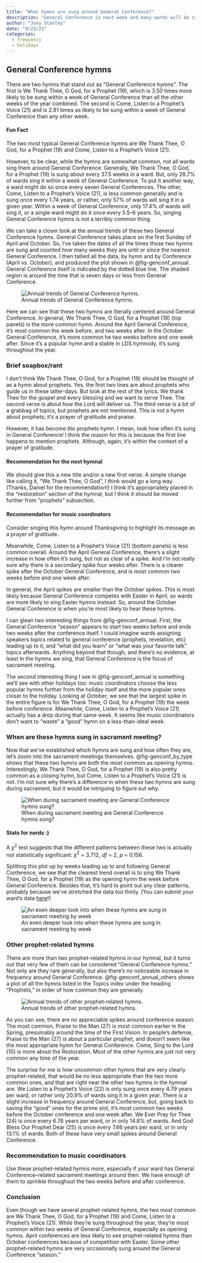 ```yaml
---
title: "What hymns are sung around General Conference?"
description: "General Conference is next week and many wards will be singing hymns about it. Of course, no one has sacrament meeting on General Conference Sunday, but many wards \"celebrate\" it by singing hymns the Sunday before. Let's take a look at what those hymns are and what patterns we can uncover."
author: "Joey Stanley"
date: "9/23/23"
categories:
  - frequency
  - holidays
---
```


## General Conference hymns

There are two hymns that stand out as "General Conference hymns". The first is <hymn>We Thank Thee, O God, for a Prophet (19)</hymn>, which is 3.50 times more likely to be sung within a week of General Conference than all the other weeks of the year combined. The second is <hymn>Come, Listen to a Prophet's Voice (21)</hymn> and is 2.81 times as likely to be sung within a week of General Conference than any other week.

::: {.callout-tip icon="false"}
#### Fun Fact

The two most typical General Conference hymns are <hymn>We Thank Thee, O God, for a Prophet (19)</hymn> and <hymn>Come, Listen to a Prophet's Voice (21)</hymn>.
:::

However, to be clear, while the hymns are somewhat common, not all wards sing them around General Conference. Generally, <hymn>We Thank Thee, O God, for a Prophet (19)</hymn> is sung about every 37.5 weeks in a ward. But, only 28.7% of wards sing it within a week of General Conference. To put it another way, a ward might do so once every seven General Conferences. The other, <hymn>Come, Listen to a Prophet's Voice (21)</hymn>, is less common generally and is sung once every 1.74 years, or rather, only 57% of wards will sing it in a given year. Within a week of General Conference, only 17.4% of wards will sing it, or a single ward might do it once every 5.5--6 years. So, singing General Conference hymns is not a terribly common thing.

We can take a closer look at the annual trends of these two General Conference hymns. General Conference takes place on the first Sunday of April and October. So, I've taken the dates of all the times those two hymns are sung and counted how many weeks they are until or since the nearest General Conference. I then tallied all the data, by hymn and by Conference (April vs. October), and produced the plot shown in @fig-genconf_annual. General Conference itself is indicated by the dotted blue line. The shaded region is around the time that is seven days or less from General Conference.

![Annual trends of General Conference hymns.](../images/genconf_annual.jpeg){#fig-genconf_annual}

Here we can see that these two hymns are literally centered around General Conference. In general, <hymn>We Thank Thee, O God, for a Prophet (19)</hymn> (top panels) is the more common hymn. Around the April General Conference, it's most common the week before, and two weeks after. In the October General Conference, it's more common he two weeks before and one week after. Since it's a popular hymn and a stable in LDS hymnody, it's sung throughout the year.

::: {.callout-caution collapse="true"}
### Brief soapbox/rant

I don't think <hymn>We Thank Thee, O God, for a Prophet (19)</hymn> should be thought of as a hymn about prophets. Yes, the first two lines are about prophets who guide us in these latter-days. But look at the rest of the lyrics. We thank Thee for the gospel and every blessing and we want to serve Thee. The second verse is about how the Lord will deliver us. The third verse is a bit of a grabbag of topics, but prophets are not mentioned. This is not a hymn about prophets; it's a prayer of gratitude and praise.

However, it has become *the* prophets hymn. I mean, look how often it's sung in General Conference! I think the reason for this is because the first line happens to mention prophets. Although, again, it's within the context of a prayer of gratitude.

::: {.callout-tip icon="false"}
#### Recommendation for the next hymnal

We should give this a new title and/or a new first verse. A simple change like calling it, "We Thank Thee, O God", I think would go a long way. (Thanks, Daniel for the recommendation!) I think it's appropriately placed in the "restoration" section of the hymnal, but I think it should be moved further from "prophets" subsection.
:::

::: {.callout-tip icon="false"}
#### Recommendation for music coordinators

Consider singing this hymn around Thanksgiving to highlight its message as a prayer of gratitude.
:::
:::

Meanwhile, <hymn>Come, Listen to a Prophet's Voice (21)</hymn> (bottom panels) is less common overall. Around the April General Conference, there's a slight increase in how often it's sung, but not as clear of a spike. And I'm not really sure why there is a secondary spike four weeks after. There is a clearer spike after the October General Conference, and is most common two weeks before and one week after.

In general, the April spikes are smaller than the October spikes. This is most likely because General Conference competes with Easter in April, so wards are more likely to sing Easter hymns instead. So, around the October General Conference is when you're most likely to hear these hymns.

I can glean two interesting things from @fig-genconf_annual. First, the General Conference "season" appears to start two weeks before and ends two weeks after the conference itself. I could imagine wards assigning speakers topics related to general conference (prophets, revelation, etc) leading up to it, and "what did you learn" or "what was your favorite talk" topics afterwards. Anything beyond that though, and there's no evidence, at least in the hymns we sing, that General Conference is the focus of sacrament meeting.

The second interesting thing I see in @fig-genconf_annual is something we'll see with other holidays too: music coordinators choose the less popular hymns further from the holiday itself and the more popular ones closer to the holiday. Looking at October, we see that the largest spike in the entire figure is for <hymn>We Thank Thee, O God, for a Prophet (19)</hymn> the week before conference. Meanwhile, <hymn>Come, Listen to a Prophet's Voice (21)</hymn> actually has a drop during that same week. It seems like music coordinators don't want to "waste" a "good" hymn on a less-than-ideal week.

### When are these hymns sung in sacrament meeting?

Now that we've established which hymns are sung and how often they are, let's zoom into the sacrament meetings themselves. @fig-genconf_by_type shows that these two hymns are both the most common as opening hymns. Interestingly, <hymn>We Thank Thee, O God, for a Prophet (19)</hymn> is also pretty common as a closing hymn, but <hymn>Come, Listen to a Prophet's Voice (21)</hymn> is not. I'm not sure why there's a difference in when these two hymns are sung during sacrament, but it would be intriguing to figure out why.

![When during sacrament meeting are General Conference hymns sung?](../images/genconf_by_type.jpeg){#fig-genconf_by_type}

::: {.callout-caution collapse="true"}
#### Stats for nerds :)

A $\chi^2$ test suggests that the different patterns between these two is actually not statistically significant: $\chi^2$ = 3.712, *df* = 2, *p* = 0.156.
:::

Splitting this plot up by weeks leading up to and following General Conference, we see that the clearest trend overall is to sing <hymn>We Thank Thee, O God, for a Prophet (19)</hymn> as the opening hymn the week before General Conference. Besides that, it's hard to point out any clear patterns, probably because we've stretched the data too thinly. (You can submit your ward's data [here](/contribute.qmd)!)

![An even deeper look into when these hymns are sung in sacrament meeting by week](../images/genconf_by_type_by_week.jpeg){#fig-genconf_by_type_by_week}

### Other prophet-related hymns

There are more than two prophet-related hymns in our hymnal, but it turns out that very few of them can be considered "General Conference hymns." Not only are they rare generally, but also there's no noticeable increase in frequency around General Conference. @fig-genconf_annual_others shows a plot of all the hymns listed in the Topics index under the heading "Prophets," in order of how common they are generally.

![Annual trends of other prophet-related hymns.](../images/genconf_annual_others.jpeg){#fig-genconf_annual_others}

As you can see, there are no appreciable spikes around conference season. The most common, <hymn>Praise to the Man (27)</hymn> is most common earlier in the Spring, presumably around the time of the First Vision. In people's defense, <hymn>Praise to the Man (27)</hymn> is about a particular prophet, and doesn't seem like the most appropriate hymn for General Conference. <hymn>Come, Sing to the Lord (10)</hymn> is more about the Restoration. Most of the other hymns are just not very common any time of the year.

The surprise for me is how uncommon other hymns that are very clearly prophet-related, that would be no less appropriate than the two more common ones, and that are right near the other two hymns in the hymnal are. <hymn>We Listen to a Prophet's Voice (22)</hymn> is only sung once every 4.79 years per ward, or rather only 20.9% of wards sing it in a given year. There is a slight increase in frequency around General Conference, but, going back to saving the "good" ones for the prime slot, it's most common two weeks before the October conference and one week after. <hymn>We Ever Pray for Thee (24)</hymn> is once every 6.76 years per ward, or in only 14.8% of wards. And <hymn>God Bless Our Prophet Dear (25)</hymn> is once every 7.66 years per ward, or in only 13.1% of wards. Both of these have very small spikes around General Conference.

::: callout-tip
### Recommendation to music coordinators

Use these prophet-related hymns more, especially if your ward has General Conference--related sacrament meetings around then. We have enough of them to sprinkle throughout the two weeks before and after conference.
:::

### Conclusion

Even though we have several prophet-related hymns, the two most common are <hymn>We Thank Thee, O God, for a Prophet (19)</hymn> and <hymn>Come, Listen to a Prophet's Voice (21)</hymn>. While they're sung throughout the year, they're most common within two weeks of General Conference, especially as opening hymns. April conferences are less likely to see prophet-related hymns than October conferences because of competition with Easter. Some other prophet-related hymns are very occasionally sung around the General Conference "season."
